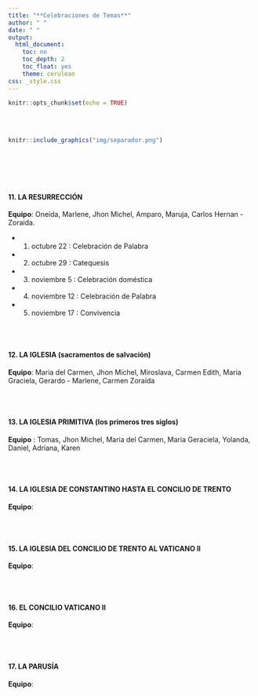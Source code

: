 ```yaml
---
title: "**Celebraciones de Temas**"
author: " "
date: " "
output:
  html_document:
    toc: no
    toc_depth: 2
    toc_float: yes
    theme: cerulean
css: _style.css
---
```



```r
knitr::opts_chunk$set(echo = TRUE)
```

</br></br>

<!-- ###  **TEMAS / EQUIPOS** -->

<!-- </br></br> -->

<!-- #### **1. ABRAHAM** -->

<!-- Equipo : Oneida, Carmen Edith, Carlos Alberto, Maria Graciela -->

<!-- </br></br> -->

<!-- #### **2. ÉXODO (hasta la llegada al desierto)** -->

<!-- Equipo: Gerardo, Marlene, Amparo, Maria del Carmen, Yolanda -->

<!-- </br></br> -->


<!-- #### **3. ALIANZA del Sinaí** -->

<!-- Equipo: Daniel, Adriana, Laura, Marlene A, Yolanda -->

<!-- </br></br> -->

<!-- #### **4. CAMINO POR EL DESIERTO** -->

<!-- **Equipo**: Jhon Michel, Maruja, Carmen Zoraida, Miroslava, Karen -->

<!-- </br></br> -->

<!-- #### **5. CONQUISTA DE LA TIERRA PROMETIDA (Josué)** -->

<!-- **Equipo**: Oneida, Amparo, Carmen Edith, Gerardo, Marleny -->

<!-- </br></br> -->


<!-- #### **6. DAVID Y EL REINO** -->

<!-- **Equipo**: Yolanda, Marlene, Adriana, Daniel -->

<!-- </br></br> -->


<!-- #### **7. EXILIO** -->

<!-- **Equipo**: Carlos Hernan, Zoraida, Tomas, Miroslava -->


<!-- </br></br> -->


```r
knitr::include_graphics("img/separador.png")
```


<!-- #### **8. PROFETAS** -->

<!-- **Equipo**: Maria Graciela, Maria del Carmen, Oneida, Karen, Amparo, Maruja -->

<!-- Fechas: -->

<!-- * 1. Martes Junio 23: Celebración Palabra (5 a 7 lecturas) -->
<!-- * 2. Martes Junio 30: Catequesis -->
<!-- * 3. Martes Agosto 6  : Celebración doméstica -->
<!-- * 4. Martes Agosto 13: Celebración de palabra -->
<!-- * 5. Domingo Agosto 18: Convivencia  -->


<!-- #### **9. LOS ORÍGENES (la creación, el mal y el pecado)** -->

<!-- **Equipo**: Gerardo, Marlene, Carmen Zoraida, Yolanda. -->

<!-- Fechas : -->

<!-- * 1. Agosto 20  :  Celebración Palabra ( 5 a 7 lecturas) -->
<!-- * 2. Agosto 27  :  Catequesis -->
<!-- * 3. Septiembre 3  :  Celebración domésitca -->
<!-- * 4. Septiembre 10 :  Celebración Palabra -->
<!-- * 5. Septiembre 15 : Convivencia -->

<!-- </br></br> -->

<!-- #### **10. EL MESÍAS** -->

<!-- **Equipo**: Carlos Alberto, Tomas, Daniel - Adriana. -->

<!-- Fechas: -->

<!-- * 1. septiembre 17 : Celebración de Palabra -->
<!-- * 2. septiembre 24 : Catequesis -->
<!-- * 3. octubre 1 : Celebración doméstica  -->
<!-- * 4. octubre 8 : Celebración de Palabra  -->
<!-- * 5. octubre 13 Convivencia -->



</br>

</br></br>

#### **11. LA RESURRECCIÓN**

**Equipo**: Oneida, Marlene, Jhon Michel, Amparo, Maruja, Carlos Hernan - Zoraida.

* 1. octubre 22    : Celebración de Palabra
* 2. octubre 29    : Catequesis
* 3. noviembre 5   : Celebración doméstica
* 4. noviembre 12  : Celebración de Palabra
* 5. noviembre 17  : Convivencia


</br></br>

#### **12. LA IGLESIA (sacramentos de salvación)**

**Equipo**: Maria del Carmen, Jhon Michel, Miroslava, Carmen Edith, Maria Graciela, Gerardo - Marlene,  Carmen Zoraida


<!-- * 1.  : Celebración de Palabra -->
<!-- * 2.  : Catequesis -->
<!-- * 3.  : Celebración doméstica -->
<!-- * 4.  : Celebración de Palabra -->
<!-- * 5.  : Convivencia -->

</br></br>

#### **13. LA IGLESIA PRIMITIVA (los primeros tres siglos)**

**Equipo** : Tomas, Jhon Michel, Maria del Carmen, Maria Geraciela, Yolanda, Daniel, Adriana, Karen


<!-- * 1.  : Celebración de Palabra -->
<!-- * 2.  : Catequesis -->
<!-- * 3.  : Celebración doméstica -->
<!-- * 4.  : Celebración de Palabra -->
<!-- * 5.  : Convivencia -->

</br></br>

#### **14. LA IGLESIA DE CONSTANTINO HASTA EL CONCILIO DE TRENTO**


**Equipo**:


<!-- * 1.  : Celebración de Palabra -->
<!-- * 2.  : Catequesis -->
<!-- * 3.  : Celebración doméstica -->
<!-- * 4.  : Celebración de Palabra -->
<!-- * 5.  : Convivencia -->

</br></br>


#### **15. LA IGLESIA DEL CONCILIO DE TRENTO AL VATICANO II**

**Equipo**:


<!-- * 1.  : Celebración de Palabra -->
<!-- * 2.  : Catequesis -->
<!-- * 3.  : Celebración doméstica -->
<!-- * 4.  : Celebración de Palabra -->
<!-- * 5.  : Convivencia -->

</br></br>


#### **16. EL CONCILIO VATICANO II**

**Equipo**:


<!-- * 1.  : Celebración de Palabra -->
<!-- * 2.  : Catequesis -->
<!-- * 3.  : Celebración doméstica -->
<!-- * 4.  : Celebración de Palabra -->
<!-- * 5.  : Convivencia -->

</br></br>


#### **17. LA PARUSÍA**

**Equipo**:

<!-- * 1.  : Celebración de Palabra -->
<!-- * 2.  : Catequesis -->
<!-- * 3.  : Celebración doméstica -->
<!-- * 4.  : Celebración de Palabra -->
<!-- * 5.  : Convivencia -->


</br></br>
